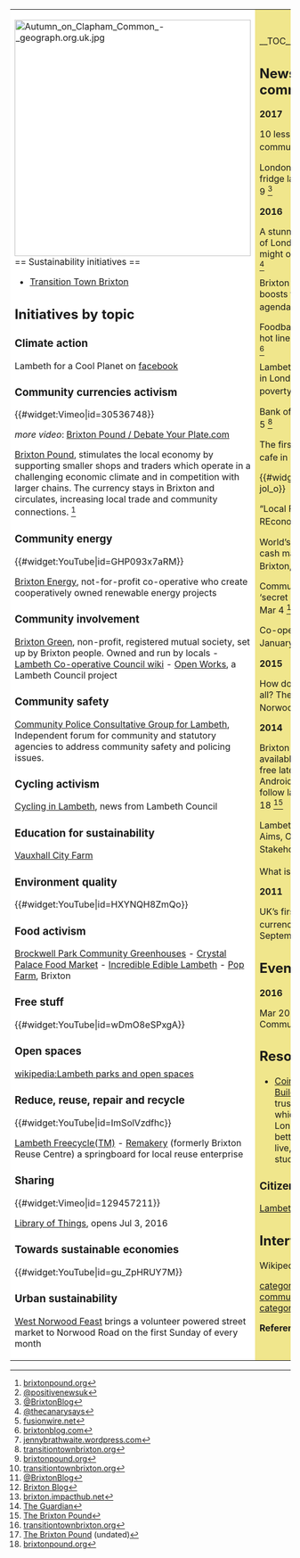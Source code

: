 {| cellpadding="8" cellspacing="0"
|- valign="top" 
| style="background:white" width="52%"|
[[File:Autumn on Clapham Common - geograph.org.uk.jpg|424px]]<br clear=left>
== Sustainability initiatives ==
*[http://www.transitiontownbrixton.org/ Transition Town Brixton]

== Initiatives by topic ==

=== Climate action ===

Lambeth for a Cool Planet on [https://www.facebook.com/groups/898677800152859/ facebook]

=== Community currencies activism ===

{{#widget:Vimeo|id=30536748}}

''more video'': [http://www.youtube.com/watch?v=Brq1NY2tiWA Brixton Pound / Debate Your Plate.com]

[http://brixtonpound.org/ Brixton Pound], stimulates the local economy by supporting smaller shops and traders which operate in a challenging economic climate and in competition with larger chains. The currency stays in Brixton and circulates, increasing local trade and community connections. <ref>[http://brixtonpound.org/2011/b-pay-by-text-goes-live/ brixtonpound.org]</ref>

=== Community energy ===

{{#widget:YouTube|id=GHP093x7aRM}}

[https://brixtonenergy.co.uk/ Brixton Energy], not-for-profit co-operative who create cooperatively owned renewable energy projects 

=== Community involvement ===

[http://www.brixtongreen.org/ Brixton Green], non-profit, registered mutual society, set up by Brixton people. Owned and run by locals - [http://lambethcooperativecouncil.wikispaces.com/ Lambeth Co-operative Council wiki] - [http://www.theopenworks.org Open Works], a Lambeth Council project

=== Community safety ===

[http://www.lambethcpcg.org.uk/ Community Police Consultative Group for Lambeth], Independent forum for community and statutory agencies to address community safety and policing issues.

=== Cycling activism ===

[http://love.lambeth.gov.uk/cycling/ Cycling in Lambeth], news from Lambeth Council

=== Education for sustainability ===

[http://www.vauxhallcityfarm.org Vauxhall City Farm]

=== Environment quality ===

{{#widget:YouTube|id=HXYNQH8ZmQo}}

=== Food activism ===

[http://www.brockwellgreenhouses.org.uk/ Brockwell Park Community Greenhouses] - [http://www.crystalpalacefoodmarket.co.uk/ Crystal Palace Food Market] - [http://www.incredibleediblelambeth.org/ Incredible Edible Lambeth] - [http://www.popbrixton.org/#!popfarm/caes Pop Farm], Brixton

=== Free stuff ===

{{#widget:YouTube|id=wDmO8eSPxgA}}

=== Open spaces ===

[[wikipedia:Lambeth parks and open spaces]]

=== Reduce, reuse, repair and recycle ===

{{#widget:YouTube|id=ImSolVzdfhc}}

[https://groups.yahoo.com/neo/groups/freecyclelambeth/info Lambeth Freecycle(TM)] - [http://remakery.org/ Remakery] (formerly Brixton Reuse Centre) a springboard for local reuse enterprise

=== Sharing ===

{{#widget:Vimeo|id=129457211}}

[http://www.libraryofthings.co.uk/ Library of Things], opens Jul 3, 2016

=== Towards sustainable economies ===

{{#widget:YouTube|id=gu_ZpHRUY7M}}

=== Urban sustainability ===

[http://westnorwoodfeast.com/ West Norwood Feast] brings a volunteer powered street market to Norwood Road on the first Sunday of every month

| style="background:khaki" |

__TOC__

== News and comment ==

'''2017'''

10 lessons from London’s first community fridge, Mar 14 <ref>[https://www.positive.news/2017/society/26135/10-lessons-month-1-londons-first-community-fridge/ @positivenewsuk]</ref>

London’s first community fridge launches in Brixton, Feb 9 <ref>[http://www.brixtonblog.com/londons-first-community-fridge-launches-in-brixton/42840 @BrixtonBlog]</ref>

'''2016'''

A stunning project in the heart of London is taking on the might of globalisation, Dec 13 <ref>[http://www.thecanary.co/2016/12/13/stunning-project-heart-london-taking-might-globalisation-images/ @thecanarysays]</ref>

Brixton Pound: How fintech boosts the local currency agenda, Dec 8 <ref>[http://www.fusionwire.net/featured/brixton-pound-how-fintech-boosts-the-local-currency-agenda/ fusionwire.net]</ref>

Foodbank network calls for hot line to job centres, Nov 18 <ref>[http://www.brixtonblog.com/foodbank-network-calls-for-hot-line-to-job-centres/41688 brixtonblog.com]</ref>

Lambeth ranked number one in London for tackling food poverty, Nov 16 <ref>[https://jennybrathwaite.wordpress.com/2016/11/16/lambeth-ranked-number-one-in-london-for-tackling-food-poverty jennybrathwaite.wordpress.com]</ref>

Bank of Lambeth project, Aug 5 <ref>[http://www.transitiontownbrixton.org/2016/08/bank-of-lambeth-project/ transitiontownbrixton.org]</ref>

The first pay-what-you-feel cafe in Brixton! Jul 30 <ref>[http://brixtonpound.org/cafe brixtonpound.org]</ref>

{{#widget:YouTube|id=XGAIE-jol_o}}

“Local Food is Growing” REconomy event, Jul 21 <ref>[http://www.transitiontownbrixton.org/2016/07/local-food-is-growing-reconomy-event/ transitiontownbrixton.org]</ref>

World’s first local currency cash machine opens in Brixton, Apr 11 <ref>[http://www.brixtonblog.com/worlds-first-local-currency-cash-machine-opens-brixton-today/36898 @BrixtonBlog]</ref>

Community orchard planted in ‘secret garden’ in Lambeth, Mar 4 <ref>[http://www.brixtonblog.com/community-orchard-planted-secret-garden-lambeth/36055 Brixton Blog]</ref>

Co-operatives in Lambeth, January 22 <ref>[http://brixton.impacthub.net/2016/01/22/co-operatives-in-lambeth/ brixton.impacthub.net]</ref>

'''2015'''

How do you create a city for all? The answer lies in West Norwood, Dec 2 <ref>[https://www.theguardian.com/cities/2015/dec/02/create-city-for-all-answer-west-norwood The Guardian]</ref>

'''2014''' 

Brixton Pound app to be available at the App Store for free later in July, with an Android version expected to follow later this summer, June 18 <ref>[http://brixtonpound.org/brixton-app/ The Brixton Pound]</ref>

Lambeth Energy Partnership Aims, Opportunities and Stakeholders, February 5 <ref>[http://www.transitiontownbrixton.org/2014/02/lambeth-energy-partnership-aims-opportunities-and-stakeholders/ transitiontownbrixton.org]</ref>

What is the Brixton Bonus? <ref>[http://brixtonpound.org/brixton-bonus/what-is-the-brixton-bonus/ The Brixton Pound] (undated)</ref>

'''2011'''

UK’s first electronic local currency now live! <ref>[http://brixtonpound.org/2011/b-pay-by-text-goes-live/ brixtonpound.org]</ref> September 30

== Events ==

'''2016''' 

Mar 20 - PopFarm Community Launch [https://www.eventbrite.co.uk/e/popfarm-community-launch-tickets-21858226544 eventbrite]

== Resources ==
*[http://coinstreet.org/ Coin Street Community Builders], development trust and social enterprise which seeks to make London's South Bank a better place in which to live, to work, to visit and to study {{W|Coin Street Community Builders}}

=== Citizens data initiative ===

[http://lambethopendata.wordpress.com/ Lambeth open data]

== Interwiki links ==
Wikipedia: [[wikipedia:London Borough of Lambeth|Lambeth]]


{{scaendmenu}}
[[category:Sustainable community action]]
[[category:London]]

'''References'''
{{Attrib sca ref|London Borough of Lambeth}}
<references/>
|}